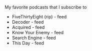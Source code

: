 
My favorite podcasts that I subscribe to
- FiveThirtyEight (rip) - <ExtLink href="https://feeds.megaphone.fm/ESP8794877317">feed</ExtLink>
- Decoder - <ExtLink href="https://feeds.megaphone.fm/recodedecode">feed</ExtLink>
- Acquired - <ExtLink href="https://feeds.transistor.fm/acquired">feed</ExtLink>
- Know Your Enemy - <ExtLink href="https://feeds.simplecast.com/MQHnVVgK">feed</ExtLink>
- Search Engine - <ExtLink href="https://feeds.megaphone.fm/search-engine">feed</ExtLink>
- This Day - <ExtLink href="https://thisday.feed.electionhistory.show/">feed</ExtLink>